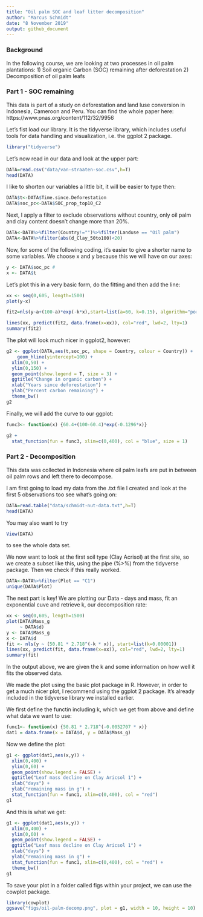 ```yaml
---
title: "Oil palm SOC and leaf litter decomposition"
author: "Marcus Schmidt"
date: "8 November 2019"
output: github_document
---
```


### Background
In the following course, we are looking at two processes in oil palm plantations:
1) Soil organic Carbon (SOC) remaining after deforestation
2) Decomposition of oil palm leafs

### Part 1 - SOC remaining
This data is part of a study on deforestation and land luse conversion in Indonesia, Cameroon and Peru. You can find the whole paper here: https://www.pnas.org/content/112/32/9956

Let's fist load our library. It is the tidyverse library, which includes useful tools for data handling and visualization, i.e. the ggplot 2 package.
```r
library("tidyverse")
```

Let's now read in our data and look at the upper part:

```r
DATA=read.csv("data/van-straaten-soc.csv",h=T)
head(DATA)
```

I like to shorten our variables a little bit, it will be easier to type then:

```r
DATA$t<-DATA$Time.since.Deforestation
DATA$soc_pc<-DATA$SOC_prop_top10_C2
```

Next, I apply a filter to exclude observations without country, only oil palm and clay content doesn't change more than 20%.

```r
DATA<-DATA%>%filter(Country!="")%>%filter(Landuse == "Oil palm")
DATA<-DATA%>%filter(abs(d_Clay_50to100)<20)
```

Now, for some of the following coding, it's easier to give a shorter name to some variables. We choose x and y because this we will have on our axes:

```r
y <- DATA$soc_pc #
x <- DATA$t
```

Let's plot this in a very basic form, do the fitting and then add the line:
```r
xx <- seq(0,605, length=1500)
plot(y~x)

fit2=nls(y~a+(100-a)*exp(-k*x),start=list(a=60, k=0.15), algorithm="port")

lines(xx, predict(fit2, data.frame(x=xx)), col="red", lwd=2, lty=1)
summary(fit2)
```

The plot will look much nicer in ggplot2, however:
```r
g2 <- ggplot(DATA,aes(t,soc_pc, shape = Country, colour = Country)) +
    geom_hline(yintercept=100) +
  xlim(0,50) +
  ylim(0,150) +
  geom_point(show.legend = T, size = 3) +
  ggtitle("Change in organic carbon") +
  xlab("Years since deforestation") +
  ylab("Percent carbon remaining") +
  theme_bw()
g2
```


Finally, we will add the curve to our ggplot:
```r
func3<- function(x) {60.4+(100-60.4)*exp(-0.1296*x)}

g2 +
  stat_function(fun = func3, xlim=c(0,400), col = "blue", size = 1) 
```




### Part 2 - Decomposition
This data was collected in Indonesia where oil palm leafs are put in between oil palm rows and left there to decompose.

I am first going to load my data from the .txt file I created and look at the first 5 observations too see what's going on:
```r
DATA=read.table("data/schmidt-nut-data.txt",h=T)
head(DATA)
```

You may also want to try
```r
View(DATA)
```
to see the whole data set.

We now want to look at the first soil type (Clay Acrisol) at the first site, so we create a subset like this, using the pipe (%>%) from the tidyverse package. Then we check if this really worked.

```r
DATA<-DATA%>%filter(Plot == "C1")
unique(DATA$Plot)
```

The next part is key! We are plotting our Data - days and mass, fit an exponential cuve and retrieve k, our decomposition rate:


```r
xx <- seq(0,605, length=1500)
plot(DATA$Mass_g 
     ~ DATA$d)
y <- DATA$Mass_g
x <- DATA$d
fit <- nls(y ~ (50.81 * 2.718^(-k * x)), start=list(k=0.00001))
lines(xx, predict(fit, data.frame(x=xx)), col="red", lwd=2, lty=1)
summary(fit)
```

In the output above, we are given the k and some information on how well it fits the observed data.

We made the plot using the basic plot package in R. However, in order to get a much nicer plot, I recommend using the ggplot 2 package. It's already included in the tidyverse library we installed earlier. 

We first define the functin including k, which we get from above and define what data we want to use:

```r
func1<- function(x) {50.81 * 2.718^(-0.0052707 * x)}
dat1 = data.frame(x = DATA$d, y = DATA$Mass_g)
```

Now we define the plot:
```r
g1 <- ggplot(dat1,aes(x,y)) +
  xlim(0,400) +
  ylim(0,60) +
  geom_point(show.legend = FALSE) +
  ggtitle("Leaf mass decline on Clay Aricsol 1") +
  xlab("days") +
  ylab("remaining mass in g") +
  stat_function(fun = func1, xlim=c(0,400), col = "red")
g1
```

And this is what we get:
```r
g1 <- ggplot(dat1,aes(x,y)) +
  xlim(0,400) +
  ylim(0,60) +
  geom_point(show.legend = FALSE) +
  ggtitle("Leaf mass decline on Clay Aricsol 1") +
  xlab("days") +
  ylab("remaining mass in g") +
  stat_function(fun = func1, xlim=c(0,400), col = "red") +
  theme_bw()
g1
```

To save your plot in a folder called figs within your project, we can use the cowplot package.
```r
library(cowplot)
ggsave("figs/oil-palm-decomp.png", plot = g1, width = 10, height = 10)
```

